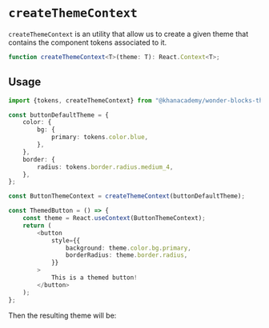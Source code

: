 


<Meta title="Theming / createThemeContext" />

# `createThemeContext`

`createThemeContext` is an utility that allow us to create a given theme that
contains the component tokens associated to it.

```ts
function createThemeContext<T>(theme: T): React.Context<T>;
```

## Usage

```ts
import {tokens, createThemeContext} from "@khanacademy/wonder-blocks-theming";

const buttonDefaultTheme = {
    color: {
        bg: {
            primary: tokens.color.blue,
        },
    },
    border: {
        radius: tokens.border.radius.medium_4,
    },
};

const ButtonThemeContext = createThemeContext(buttonDefaultTheme);

const ThemedButton = () => {
    const theme = React.useContext(ButtonThemeContext);
    return (
        <button
            style={{
                background: theme.color.bg.primary,
                borderRadius: theme.border.radius,
            }}
        >
            This is a themed button!
        </button>
    );
};
```

Then the resulting theme will be:

<ButtonWithTheme />
